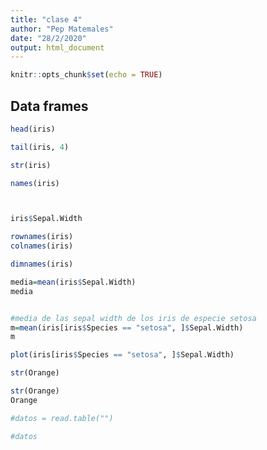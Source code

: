 ```yaml
---
title: "clase 4"
author: "Pep Matemales"
date: "28/2/2020"
output: html_document
---
```


```r
knitr::opts_chunk$set(echo = TRUE)
```

## Data frames


```r
head(iris)

tail(iris, 4)

str(iris)

names(iris)



iris$Sepal.Width


```

```r
rownames(iris)
colnames(iris)

dimnames(iris)
```

```r
media=mean(iris$Sepal.Width)
media


#media de las sepal width de los iris de especie setosa
m=mean(iris[iris$Species == "setosa", ]$Sepal.Width)
m
```

```r
plot(iris[iris$Species == "setosa", ]$Sepal.Width)
```



```r
str(Orange)
```

```r
str(Orange)
Orange
```


```r
#datos = read.table("")

#datos
```



